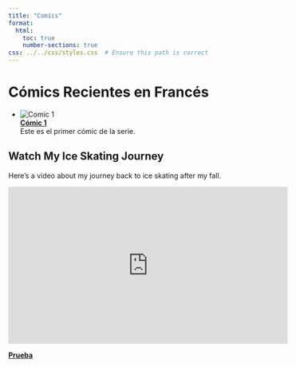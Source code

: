 ```yaml
---
title: "Comics"
format: 
  html: 
    toc: true
    number-sections: true
css: ../../css/styles.css  # Ensure this path is correct
---
```



# Cómics Recientes en Francés

- ![Comic 1](../../images/Emanuel1.png)  
  **[Cómic 1](Ice.qmd)**  
  Este es el primer cómic de la serie.

## Watch My Ice Skating Journey

Here's a video about my journey back to ice skating after my fall. 

<iframe width="560" height="315" src="https://www.youtube.com/embed/nZUdfFajxtQ" frameborder="0" allowfullscreen></iframe>

 **[Prueba](prueba.qmd)** 